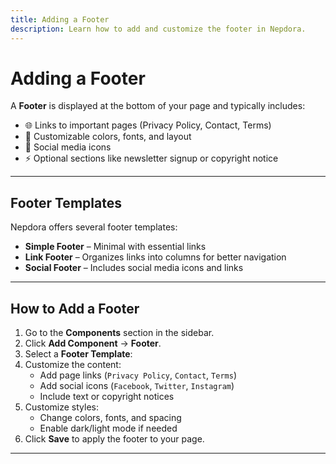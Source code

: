 ```yaml
---
title: Adding a Footer
description: Learn how to add and customize the footer in Nepdora.
---
```

# Adding a Footer

A **Footer** is displayed at the bottom of your page and typically includes:

- 🌐 Links to important pages (Privacy Policy, Contact, Terms)
- 🎨 Customizable colors, fonts, and layout
- 📱 Social media icons
- ⚡ Optional sections like newsletter signup or copyright notice

---

## Footer Templates

Nepdora offers several footer templates:

- **Simple Footer** – Minimal with essential links
- **Link Footer** – Organizes links into columns for better navigation
- **Social Footer** – Includes social media icons and links

---

## How to Add a Footer

1. Go to the **Components** section in the sidebar.
2. Click **Add Component** → **Footer**.
3. Select a **Footer Template**:
4. Customize the content:
   - Add page links (`Privacy Policy`, `Contact`, `Terms`)
   - Add social icons (`Facebook`, `Twitter`, `Instagram`)
   - Include text or copyright notices
5. Customize styles:
   - Change colors, fonts, and spacing
   - Enable dark/light mode if needed
6. Click **Save** to apply the footer to your page.

---
